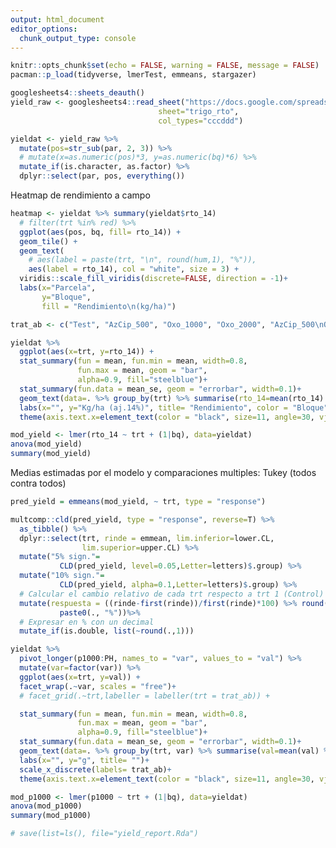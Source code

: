 ---
output: html_document
editor_options: 
  chunk_output_type: console
---
```{r 0, include=FALSE}
knitr::opts_chunk$set(echo = FALSE, warning = FALSE, message = FALSE)
pacman::p_load(tidyverse, lmerTest, emmeans, stargazer)
```


```{r 1, include=FALSE}
googlesheets4::sheets_deauth()
yield_raw <- googlesheets4::read_sheet("https://docs.google.com/spreadsheets/d/1nsT3H48FPiIlpOAloXiV8BbhfIf4-oaf3fQPtIPT_qY/edit?usp=sharing", 
                                 sheet="trigo_rto",
                                 col_types="cccddd")
```


```{r 3}
yieldat <- yield_raw %>% 
  mutate(pos=str_sub(par, 2, 3)) %>% 
  # mutate(x=as.numeric(pos)*3, y=as.numeric(bq)*6) %>% 
  mutate_if(is.character, as.factor) %>% 
  dplyr::select(par, pos, everything())  
```

Heatmap de rendimiento a campo

```{r 4}
heatmap <- yieldat %>% summary(yieldat$rto_14) 
  # filter(trt %in% red) %>% 
  ggplot(aes(pos, bq, fill= rto_14)) + 
  geom_tile() +
  geom_text(
    # aes(label = paste(trt, "\n", round(hum,1), "%")), 
    aes(label = rto_14), col = "white", size = 3) +
  viridis::scale_fill_viridis(discrete=FALSE, direction = -1)+
  labs(x="Parcela", 
       y="Bloque", 
       fill = "Rendimiento\n(kg/ha)")
```

```{r 5}
trat_ab <- c("Test", "AzCip_500", "Oxo_1000", "Oxo_2000", "AzCip_500\nOxo_1000")

yieldat %>%
  ggplot(aes(x=trt, y=rto_14)) +
  stat_summary(fun = mean, fun.min = mean, width=0.8, 
               fun.max = mean, geom = "bar", 
               alpha=0.9, fill="steelblue")+
  stat_summary(fun.data = mean_se, geom = "errorbar", width=0.1)+
  geom_text(data=. %>% group_by(trt) %>% summarise(rto_14=mean(rto_14) %>% round(0)), aes(label=rto_14), vjust=1.6, color="white", size=3.5)+
  labs(x="", y="Kg/ha (aj.14%)", title= "Rendimiento", color = "Bloque")+  scale_x_discrete(labels= trat_ab)+
  theme(axis.text.x=element_text(color = "black", size=11, angle=30, vjust=.8, hjust=0.8)) 

```

```{r 6}
mod_yield <- lmer(rto_14 ~ trt + (1|bq), data=yieldat)
anova(mod_yield)
summary(mod_yield)
```

Medias estimadas por el modelo y comparaciones multiples: Tukey (todos contra todos) 


```{r 7}
pred_yield = emmeans(mod_yield, ~ trt, type = "response")

multcomp::cld(pred_yield, type = "response", reverse=T) %>% 
  as_tibble() %>% 
  dplyr::select(trt, rinde = emmean, lim.inferior=lower.CL, 
                lim.superior=upper.CL) %>% 
  mutate("5% sign."= 
           CLD(pred_yield, level=0.05,Letter=letters)$.group) %>% 
  mutate("10% sign."= 
           CLD(pred_yield, alpha=0.1,Letter=letters)$.group) %>% 
  # Calcular el cambio relativo de cada trt respecto a trt 1 (Control)
  mutate(respuesta = ((rinde-first(rinde))/first(rinde)*100) %>% round(1) %>% 
           paste0(., "%"))%>%
  # Expresar en % con un decimal
  mutate_if(is.double, list(~round(.,1)))
```

```{r}
yieldat %>%
  pivot_longer(p1000:PH, names_to = "var", values_to = "val") %>%
  mutate(var=factor(var)) %>% 
  ggplot(aes(x=trt, y=val)) +
  facet_wrap(.~var, scales = "free")+
  # facet_grid(.~trt,labeller = labeller(trt = trat_ab)) +

  stat_summary(fun = mean, fun.min = mean, width=0.8, 
               fun.max = mean, geom = "bar", 
               alpha=0.9, fill="steelblue")+
  stat_summary(fun.data = mean_se, geom = "errorbar", width=0.1)+
  geom_text(data=. %>% group_by(trt, var) %>% summarise(val=mean(val) %>% round(0)), aes(label=val), vjust=1.6, color="white", size=3.5)+
  labs(x="", y="g", title= "")+  
  scale_x_discrete(labels= trat_ab)+
  theme(axis.text.x=element_text(color = "black", size=11, angle=30, vjust=.8, hjust=0.8))
```

```{r}
mod_p1000 <- lmer(p1000 ~ trt + (1|bq), data=yieldat)
anova(mod_p1000)
summary(mod_p1000)
```


```{r 10}
# save(list=ls(), file="yield_report.Rda")
```

